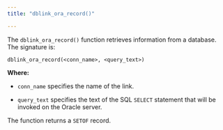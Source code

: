 ```yaml
---
title: "dblink_ora_record()"

---
```


<div id="dblink_ora_record" class="registered_link"></div>

The `dblink_ora_record()` function retrieves information from a database. The signature is:

```text
dblink_ora_record(<conn_name>, <query_text>)
```

**Where:**

-   `conn_name` specifies the name of the link.

-   `query_text` specifies the text of the SQL `SELECT` statement that will be invoked on the Oracle server.

The function returns a `SETOF` record.
